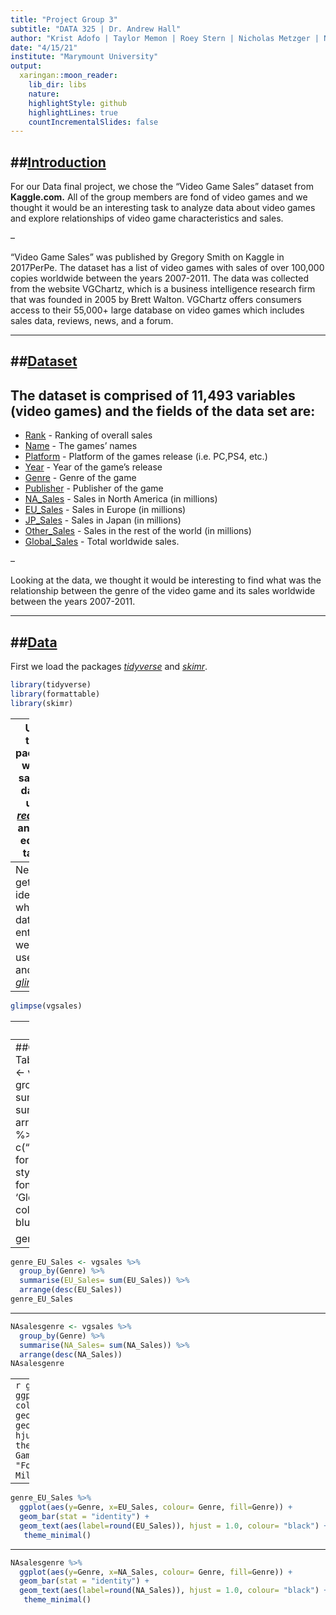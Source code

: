 ```yaml
---
title: "Project Group 3"
subtitle: "DATA 325 | Dr. Andrew Hall"
author: "Krist Adofo | Taylor Memon | Roey Stern | Nicholas Metzger | Nicholas McKenna"
date: "4/15/21"
institute: "Marymount University"
output:
  xaringan::moon_reader:
    lib_dir: libs
    nature:
    highlightStyle: github
    highlightLines: true
    countIncrementalSlides: false
---
```

##**<u>Introduction</u>**
--

For our Data final project, we chose the “Video Game Sales” dataset from **Kaggle.com.** All of the group members are fond of video games and we thought it would be an interesting task to analyze data about video games and explore relationships of video game characteristics and sales.

--

“Video Game Sales” was published by Gregory Smith on Kaggle in 2017PerPe. The dataset has a list of video games with sales of over 100,000 copies worldwide between the years 2007-2011. The data was collected from the website VGChartz, which is a business intelligence research firm that was founded in 2005 by Brett Walton. VGChartz offers consumers access to their 55,000+ large database on video games which includes sales data, reviews, news, and a forum. 

---

##<u>Dataset</u>
--

The dataset is comprised of 11,493 variables (video games) and the fields of the data set are: 
--

* <u>Rank</u> - Ranking of overall sales
* <u>Name</u> - The games' names
* <u>Platform</u> - Platform of the games release (i.e. PC,PS4, etc.)
* <u>Year</u> - Year of the game's release
* <u>Genre</u> - Genre of the game
* <u>Publisher</u> - Publisher of the game
* <u>NA_Sales</u> - Sales in North America (in millions)
* <u>EU_Sales</u> - Sales in Europe (in millions)
* <u>JP_Sales</u> - Sales in Japan (in millions)
* <u>Other_Sales</u> - Sales in the rest of the world (in millions)
* <u>Global_Sales</u> - Total worldwide sales.

--

Looking at the data, we thought it would be interesting to find what was the relationship between the genre of the video game and its sales worldwide between the years 2007-2011.

---

##<u>Data</u> 
--

First we load the packages *<u>tidyverse</u>* and *<u>skimr</u>*. 

```r
library(tidyverse)
library(formattable)
library(skimr)
```
--
Using these packages we can save the dataset using *<u>read_csv</u>* and later edit our tabels.

```r
vgsales <- read_csv ("https://raw.githubusercontent.com/MU-DATA325/Group3/main/data/vgsales.csv")
```
---
Next, to get an idea of what the dataset entails, we will use *<u>skim</u>* and *<u>glimpse</u>*.
```r
skim(vgsales) 
```
---
```r
glimpse(vgsales) 
```

---
**<u>Data Analysis Plan</u>**

* <u>Outcome (y)</u>: Global Sales
* <u>Predictor (x)</u>: Genre
* <u>Preliminary Exploratory Data Analysis</u>: 
  + Count all genres
  + Find the most produced genre.
  + Count sales worldwide between the years of 2007-2011
* <u>Hypothesis</u>: The most produced genre also had the highest amount of sales worldwide. 
* <u>Methods</u>: 
  + 1. Find total sales for each genre 
  + 2. Compare total sales of each genre. 
  + 3. Find the most popular genre in the world. 

***In order to not reject our hypothesis, our results should indicate that the most produced genre also has the highest amount of sales.***
---
##Genre and Global Sales Table
```r
genre_globalsales <- vgsales %>% 
  group_by(Genre) %>% 
  summarise(Global_Sales= sum(Global_Sales)) %>%
  arrange(desc(Global_Sales)) %>%
  formattable(
    align = c("c","c"),
    list(
      'Genre' = formatter("span", style = ~ style(color = "orange", font.weight = "bold")),
      'Global_Sales' = color_tile("light blue", "light blue") 
  ))
                        
genre_globalsales
```

---

```r
genre_EU_Sales <- vgsales %>% 
  group_by(Genre) %>% 
  summarise(EU_Sales= sum(EU_Sales)) %>%
  arrange(desc(EU_Sales))
genre_EU_Sales
```

---

```r
NAsalesgenre <- vgsales %>% 
  group_by(Genre) %>% 
  summarise(NA_Sales= sum(NA_Sales)) %>%
  arrange(desc(NA_Sales))
NAsalesgenre
```

---
```r
genre_globalsales %>%
  ggplot(aes(y=Genre, x=Global_Sales, color= Genre, fill=Genre)) +
  geom_bar(stat = "identity") +
  geom_text(aes(label=round(Global_Sales)), hjust = 1.0, colour= "black") +
  theme_minimal() +
  labs(
    title = "Video Game Genres Global Sales",
    subtitle = "For the years 2007-2011",
    x = "Sales in Millions",
    y = "Genres"
  )
```

---

```r
genre_EU_Sales %>%
  ggplot(aes(y=Genre, x=EU_Sales, colour= Genre, fill=Genre)) +
  geom_bar(stat = "identity") +
  geom_text(aes(label=round(EU_Sales)), hjust = 1.0, colour= "black") +
   theme_minimal()
```

---

```r
NAsalesgenre %>%
  ggplot(aes(y=Genre, x=NA_Sales, colour= Genre, fill=Genre)) +
  geom_bar(stat = "identity") +
  geom_text(aes(label=round(NA_Sales)), hjust = 1.0, colour= "black") +
   theme_minimal()
```

